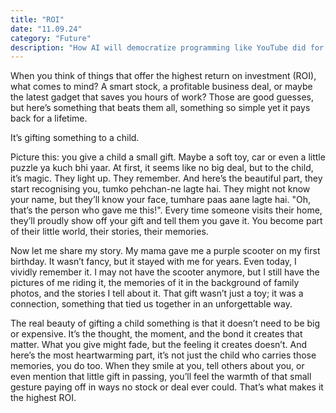 ```yaml
---
title: "ROI"
date: "11.09.24"
category: "Future"
description: "How AI will democratize programming like YouTube did for video creation"
---
```


When you think of things that offer the highest return on investment (ROI), what comes to mind? A smart stock, a profitable business deal, or maybe the latest gadget that saves you hours of work? Those are good guesses, but here’s something that beats them all, something so simple yet it pays back for a lifetime.

It’s gifting something to a child.

Picture this: you give a child a small gift. Maybe a soft toy, car or even a little puzzle ya kuch bhi yaar. At first, it seems like no big deal, but to the child, it’s magic. They light up. They remember. And here’s the beautiful part, they start recognising you, tumko pehchan-ne lagte hai. They might not know your name, but they’ll know your face, tumhare paas aane lagte hai. "Oh, that’s the person who gave me this!". Every time someone visits their home, they’ll proudly show off your gift and tell them you gave it. You become part of their little world, their stories, their memories.

Now let me share my story. My mama gave me a purple scooter on my first birthday. It wasn’t fancy, but it stayed with me for years. Even today, I vividly remember it. I may not have the scooter anymore, but I still have the pictures of me riding it, the memories of it in the background of family photos, and the stories I tell about it. That gift wasn’t just a toy; it was a connection, something that tied us together in an unforgettable way.

The real beauty of gifting a child something is that it doesn’t need to be big or expensive. It’s the thought, the moment, and the bond it creates that matter. What you give might fade, but the feeling it creates doesn’t. And here’s the most heartwarming part, it’s not just the child who carries those memories, you do too. When they smile at you, tell others about you, or even mention that little gift in passing, you’ll feel the warmth of that small gesture paying off in ways no stock or deal ever could. That’s what makes it the highest ROI.